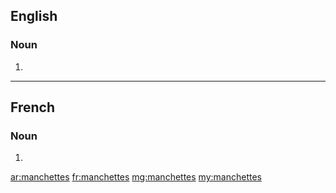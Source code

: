 ==English==

===Noun===
{{head|en|plural}}

# {{plural of|manchette|lang=en}}

----

==French==

===Noun===
{{head|fr|plural}} {{g|f-p}}

# {{plural of|manchette|lang=fr}}

[[ar:manchettes]]
[[fr:manchettes]]
[[mg:manchettes]]
[[my:manchettes]]